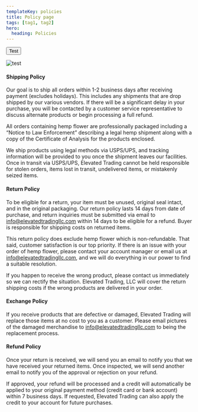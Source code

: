 ```yaml
---
templateKey: policies
title: Policy page
tags: [tag1, tag2]
hero:
  heading: Policies
---
```



<Button>Test</Button>

![test](/media/hemp-delivery.jpg)

#### Shipping Policy

Our goal is to ship all orders within 1-2 business days after receiving payment (excludes holidays). This includes any shipments that are drop shipped by our various vendors. If there will be a significant delay in your purchase, you will be contacted by a customer service representative to discuss alternate products or begin processing a full refund.

All orders containing hemp flower are professionally packaged including a “Notice to Law Enforcement” describing a legal hemp shipment along with a copy of the Certificate of Analysis for the products enclosed.

We ship products using legal methods via USPS/UPS, and tracking information will be provided to you once the shipment leaves our facilities. Once in transit via USPS/UPS, Elevated Trading cannot be held responsible for stolen orders, items lost in transit, undelivered items, or mistakenly seized items.

#### Return Policy

To be eligible for a return, your item must be unused, original seal intact, and in the original packaging. Our return policy lasts 14 days from date of purchase, and return inquiries must be submitted via email to info@elevatedtradingllc.com within 14 days to be eligible for a refund. Buyer is responsible for shipping costs on returned items.

This return policy does exclude hemp flower which is non-refundable. That said, customer satisfaction is our top priority. If there is an issue with your order of hemp flower, please contact your account manager or email us at info@elevatedtradingllc.com, and we will do everything in our power to find a suitable resolution.

If you happen to receive the wrong product, please contact us immediately so we can rectify the situation. Elevated Trading, LLC will cover the return shipping costs if the wrong products are delivered in your order.

#### Exchange Policy

If you receive products that are defective or damaged, Elevated Trading will replace those items at no cost to you as a customer. Please email pictures of the damaged merchandise to info@elevatedtradingllc.com to being the replacement process.

#### Refund Policy

Once your return is received, we will send you an email to notify you that we have received your returned items. Once inspected, we will send another email to notify you of the approval or rejection on your refund.

If approved, your refund will be processed and a credit will automatically be applied to your original payment method (credit card or bank account) within 7 business days. If requested, Elevated Trading can also apply the credit to your account for future purchases.
